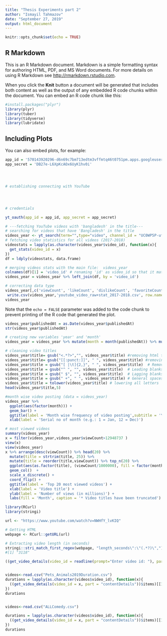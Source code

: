 ```yaml
---
title: "Thesis Experiments part 2"
author: "Ismayil Tahmazov"
date: "September 27, 2019"
output: html_document
---
```


```r
knitr::opts_chunk$set(echo = TRUE)
```

## R Markdown

This is an R Markdown document. Markdown is a simple formatting syntax for authoring HTML, PDF, and MS Word documents. For more details on using R Markdown see <http://rmarkdown.rstudio.com>.

When you click the **Knit** button a document will be generated that includes both content as well as the output of any embedded R code chunks within the document. You can embed an R code chunk like this:

```r

#install.packages("plyr")
library(plyr)
library(tuber)
library(tidyverse)
library(lubridate)
```

## Including Plots

You can also embed plots, for example:

```r
app_id = '570143920296-d6n69c7bm713edtm3vffmtq46t0751pm.apps.googleusercontent.com'
app_secret = 'DB27e-L6XpKcAOx6UyK1hv0i'




# establishing connecting with YouTube




# credentials 

yt_oauth(app_id = app_id, app_secret = app_secret)
```


```r
# ---fetching YouTube videos with 'bangladesh' in the title---
# searching for videos that have 'Bangladesh' in the title
videos_year <- yt_search(term="",type="video", channel_id = "UC0WP5P-ufpRfjbNrmOWwLBQ")
# fetching video statistics for all videos (2017-2018)
videostats = lapply(as.character(videos_year$video_id), function(x){
  get_stats(video_id = x)
})
df = ldply(videostats, data.frame)

# merging videos stats with the main file:  videos_year
colnames(df)[1] = 'video_id' # renaming 'id' as video_id so that it matches same coluimn in main table
videos_year = videos_year %>% left_join(df, by = 'video_id')

# correcting data type
videos_year[,c('viewCount', 'likeCount', 'dislikeCount', 'favoriteCount', 'commentCount')]=apply(videos_year[,c('viewCount', 'likeCount', 'dislikeCount', 'favoriteCount', 'commentCount')],2,as.numeric)
 write.csv(videos_year,'youtube_video_raw+stat_2017-2018.csv', row.names = FALSE)
videos_year
```

Note that the `echo = FALSE` parameter was added to the code chunk to prevent printing of the R code that generated the plot.
```r
videos_year$publishedAt = as.Date(videos_year$publishedAt)
str(videos_year$publishedAt)
```

```r
# creating new variables 'year' and 'month'
videos_year = videos_year %>% mutate(month = month(publishedAt)) %>% mutate(year = year(publishedAt))
```
```r
# cleaning video titles
videos_year$title= gsub("<.*?>","", videos_year$title) #removing html tags
videos_year$title= gsub("[[:punct:]]", " ", videos_year$title) #removing html tags
videos_year$title = gsub("[ |\t]{2,}", " ", videos_year$title)  # Remove tabs
videos_year$title = gsub("^ ", "", videos_year$title)  # Leading blanks
videos_year$title = gsub(" $", "", videos_year$title)  # Lagging blanks
videos_year$title = gsub(" +", " ", videos_year$title) # General spaces 
videos_year$title = tolower(videos_year$title) # lowering all letters
head(videos_year$title,5)
```
```r
#month wise video posting (data = videos_year)
videos_year %>% 
  ggplot(aes(factor(month))) + 
  geom_bar() + 
  ggtitle(label = 'Month wise frequency of video posting',subtitle = 'Year 2017 to 2018') +
  xlab(label = 'Serial no of month (e.g.: 1 = Jan, 12 = Dec)')
```
```r
# most viewed videos
summary(videos_year)
x = filter(videos_year,videos_year$viewCount>12948737 )
view(x)
view(videos_year)
x %>% arrange(desc(viewCount)) %>% head(20) %>%
  mutate(title = strtrim(title, 25)) %>%
  mutate(title = reorder(title,viewCount)) %>% top_n(20) %>% 
  ggplot(aes(as.factor(title), (viewCount/1000000), fill = factor(month))) + 
  geom_col()  + 
  scale_x_discrete() +
  coord_flip() +
  ggtitle(label = 'Top 20 most viewed videos') + 
  xlab(label = 'Video title') + 
  ylab(label = 'Number of views (in millions)') +
  labs(fill = 'Month', caption = '* Video titles have been truncated')
```
```r
library(RCurl)
library(stringi)

url <- "https://www.youtube.com/watch?v=NWHfY_lvKIQ"

# Getting HTML 
webpage <- RCurl::getURL(url)

# Extracting video length (in seconds)
stringi::stri_match_first_regex(webpage, "length_seconds\":\"(.*?)\",")[[2]]
#[1] "3118"

```
```r


((get_video_details(video_id = readline(prompt="Enter video id: "), part = "contentDetails"))$items)[[1]]$contentDetails$duration



```

```r
videos<-read.csv("Pets_Animals2019Duration.csv")
durations = lapply(as.character(videos$video_id), function(x){
  ((get_video_details(video_id = x, part = "contentDetails"))$items)[[1]]$contentDetails$duration
})
durations



```
```r
videos<-read.csv("ALLComedy.csv")

durations = lapply(as.character(videos$video_id), function(x){
  ((get_video_details(video_id = x, part = "contentDetails"))$items)[[1]]$contentDetails$duration
})
durations

```

